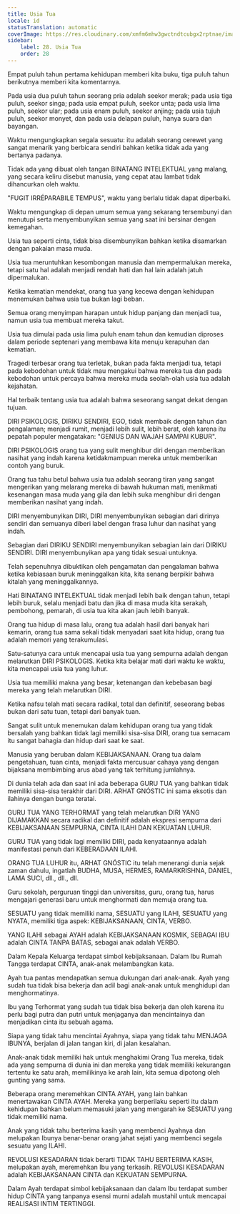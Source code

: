 ```yaml
---
title: Usia Tua
locale: id
statusTranslation: automatic
coverImage: https://res.cloudinary.com/xmfm6mhw3gwctndtcubgx2rptnae/image/upload/v1740337243/small_cover_educacion_fundamental_a051170f1c.webp
sidebar:
    label: 28. Usia Tua
    order: 28
---
```

Empat puluh tahun pertama kehidupan memberi kita buku, tiga puluh tahun berikutnya memberi kita komentarnya.

Pada usia dua puluh tahun seorang pria adalah seekor merak; pada usia tiga puluh, seekor singa; pada usia empat puluh, seekor unta; pada usia lima puluh, seekor ular; pada usia enam puluh, seekor anjing; pada usia tujuh puluh, seekor monyet, dan pada usia delapan puluh, hanya suara dan bayangan.

Waktu mengungkapkan segala sesuatu: itu adalah seorang cerewet yang sangat menarik yang berbicara sendiri bahkan ketika tidak ada yang bertanya padanya.

Tidak ada yang dibuat oleh tangan BINATANG INTELEKTUAL yang malang, yang secara keliru disebut manusia, yang cepat atau lambat tidak dihancurkan oleh waktu.

"FUGIT IRRÉPARABILE TEMPUS", waktu yang berlalu tidak dapat diperbaiki.

Waktu mengungkap di depan umum semua yang sekarang tersembunyi dan menutupi serta menyembunyikan semua yang saat ini bersinar dengan kemegahan.

Usia tua seperti cinta, tidak bisa disembunyikan bahkan ketika disamarkan dengan pakaian masa muda.

Usia tua meruntuhkan kesombongan manusia dan mempermalukan mereka, tetapi satu hal adalah menjadi rendah hati dan hal lain adalah jatuh dipermalukan.

Ketika kematian mendekat, orang tua yang kecewa dengan kehidupan menemukan bahwa usia tua bukan lagi beban.

Semua orang menyimpan harapan untuk hidup panjang dan menjadi tua, namun usia tua membuat mereka takut.

Usia tua dimulai pada usia lima puluh enam tahun dan kemudian diproses dalam periode septenari yang membawa kita menuju kerapuhan dan kematian.

Tragedi terbesar orang tua terletak, bukan pada fakta menjadi tua, tetapi pada kebodohan untuk tidak mau mengakui bahwa mereka tua dan pada kebodohan untuk percaya bahwa mereka muda seolah-olah usia tua adalah kejahatan.

Hal terbaik tentang usia tua adalah bahwa seseorang sangat dekat dengan tujuan.

DIRI PSIKOLOGIS, DIRIKU SENDIRI, EGO, tidak membaik dengan tahun dan pengalaman; menjadi rumit, menjadi lebih sulit, lebih berat, oleh karena itu pepatah populer mengatakan: "GENIUS DAN WAJAH SAMPAI KUBUR".

DIRI PSIKOLOGIS orang tua yang sulit menghibur diri dengan memberikan nasihat yang indah karena ketidakmampuan mereka untuk memberikan contoh yang buruk.

Orang tua tahu betul bahwa usia tua adalah seorang tiran yang sangat mengerikan yang melarang mereka di bawah hukuman mati, menikmati kesenangan masa muda yang gila dan lebih suka menghibur diri dengan memberikan nasihat yang indah.

DIRI menyembunyikan DIRI, DIRI menyembunyikan sebagian dari dirinya sendiri dan semuanya diberi label dengan frasa luhur dan nasihat yang indah.

Sebagian dari DIRIKU SENDIRI menyembunyikan sebagian lain dari DIRIKU SENDIRI. DIRI menyembunyikan apa yang tidak sesuai untuknya.

Telah sepenuhnya dibuktikan oleh pengamatan dan pengalaman bahwa ketika kebiasaan buruk meninggalkan kita, kita senang berpikir bahwa kitalah yang meninggalkannya.

Hati BINATANG INTELEKTUAL tidak menjadi lebih baik dengan tahun, tetapi lebih buruk, selalu menjadi batu dan jika di masa muda kita serakah, pembohong, pemarah, di usia tua kita akan jauh lebih banyak.

Orang tua hidup di masa lalu, orang tua adalah hasil dari banyak hari kemarin, orang tua sama sekali tidak menyadari saat kita hidup, orang tua adalah memori yang terakumulasi.

Satu-satunya cara untuk mencapai usia tua yang sempurna adalah dengan melarutkan DIRI PSIKOLOGIS. Ketika kita belajar mati dari waktu ke waktu, kita mencapai usia tua yang luhur.

Usia tua memiliki makna yang besar, ketenangan dan kebebasan bagi mereka yang telah melarutkan DIRI.

Ketika nafsu telah mati secara radikal, total dan definitif, seseorang bebas bukan dari satu tuan, tetapi dari banyak tuan.

Sangat sulit untuk menemukan dalam kehidupan orang tua yang tidak bersalah yang bahkan tidak lagi memiliki sisa-sisa DIRI, orang tua semacam itu sangat bahagia dan hidup dari saat ke saat.

Manusia yang beruban dalam KEBIJAKSANAAN. Orang tua dalam pengetahuan, tuan cinta, menjadi fakta mercusuar cahaya yang dengan bijaksana membimbing arus abad yang tak terhitung jumlahnya.

Di dunia telah ada dan saat ini ada beberapa GURU TUA yang bahkan tidak memiliki sisa-sisa terakhir dari DIRI. ARHAT GNÓSTIC ini sama eksotis dan ilahinya dengan bunga teratai.

GURU TUA YANG TERHORMAT yang telah melarutkan DIRI YANG DIJAMAKKAN secara radikal dan definitif adalah ekspresi sempurna dari KEBIJAKSANAAN SEMPURNA, CINTA ILAHI DAN KEKUATAN LUHUR.

GURU TUA yang tidak lagi memiliki DIRI, pada kenyataannya adalah manifestasi penuh dari KEBERADAAN ILAHI.

ORANG TUA LUHUR itu, ARHAT GNÓSTIC itu telah menerangi dunia sejak zaman dahulu, ingatlah BUDHA, MUSA, HERMES, RAMARKRISHNA, DANIEL, LAMA SUCI, dll., dll., dll.

Guru sekolah, perguruan tinggi dan universitas, guru, orang tua, harus mengajari generasi baru untuk menghormati dan memuja orang tua.

SESUATU yang tidak memiliki nama, SESUATU yang ILAHI, SESUATU yang NYATA, memiliki tiga aspek: KEBIJAKSANAAN, CINTA, VERBO.

YANG ILAHI sebagai AYAH adalah KEBIJAKSANAAN KOSMIK, SEBAGAI IBU adalah CINTA TANPA BATAS, sebagai anak adalah VERBO.

Dalam Kepala Keluarga terdapat simbol kebijaksanaan. Dalam Ibu Rumah Tangga terdapat CINTA, anak-anak melambangkan kata.

Ayah tua pantas mendapatkan semua dukungan dari anak-anak. Ayah yang sudah tua tidak bisa bekerja dan adil bagi anak-anak untuk menghidupi dan menghormatinya.

Ibu yang Terhormat yang sudah tua tidak bisa bekerja dan oleh karena itu perlu bagi putra dan putri untuk menjaganya dan mencintainya dan menjadikan cinta itu sebuah agama.

Siapa yang tidak tahu mencintai Ayahnya, siapa yang tidak tahu MENJAGA IBUNYA, berjalan di jalan tangan kiri, di jalan kesalahan.

Anak-anak tidak memiliki hak untuk menghakimi Orang Tua mereka, tidak ada yang sempurna di dunia ini dan mereka yang tidak memiliki kekurangan tertentu ke satu arah, memilikinya ke arah lain, kita semua dipotong oleh gunting yang sama.

Beberapa orang meremehkan CINTA AYAH, yang lain bahkan menertawakan CINTA AYAH. Mereka yang berperilaku seperti itu dalam kehidupan bahkan belum memasuki jalan yang mengarah ke SESUATU yang tidak memiliki nama.

Anak yang tidak tahu berterima kasih yang membenci Ayahnya dan melupakan Ibunya benar-benar orang jahat sejati yang membenci segala sesuatu yang ILAHI.

REVOLUSI KESADARAN tidak berarti TIDAK TAHU BERTERIMA KASIH, melupakan ayah, meremehkan Ibu yang terkasih. REVOLUSI KESADARAN adalah KEBIJAKSANAAN CINTA dan KEKUATAN SEMPURNA.

Dalam Ayah terdapat simbol kebijaksanaan dan dalam Ibu terdapat sumber hidup CINTA yang tanpanya esensi murni adalah mustahil untuk mencapai REALISASI INTIM TERTINGGI.

